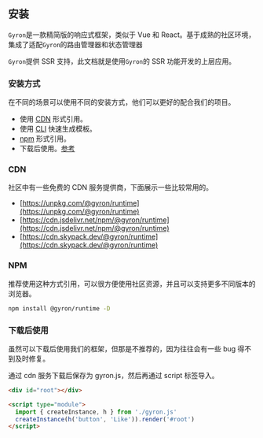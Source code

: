 ## 安装

`Gyron`是一款精简版的响应式框架，类似于 Vue 和 React。基于成熟的社区环境，集成了适配`Gyron`的路由管理器和状态管理器

`Gyron`提供 SSR 支持，此文档就是使用`Gyron`的 SSR 功能开发的上层应用。

### 安装方式

在不同的场景可以使用不同的安装方式，他们可以更好的配合我们的项目。

- 使用 [CDN](#CDN) 形式引用。
- 使用 [CLI](tutorial#通过%20CLI) 快速生成模板。
- [npm](#npm) 形式引用。
- 下载后使用。[参考](#下载后使用)

### CDN

社区中有一些免费的 CDN 服务提供商，下面展示一些比较常用的。

- [https://unpkg.com/@gyron/runtime](https://unpkg.com/@gyron/runtime)
- [https://cdn.jsdelivr.net/npm/@gyron/runtime](https://cdn.jsdelivr.net/npm/@gyron/runtime)
- [https://cdn.skypack.dev/@gyron/runtime](https://cdn.skypack.dev/@gyron/runtime)

### NPM

推荐使用这种方式引用，可以很方便使用社区资源，并且可以支持更多不同版本的浏览器。

```bash
npm install @gyron/runtime -D
```

### 下载后使用

虽然可以下载后使用我们的框架，但那是不推荐的，因为往往会有一些 bug 得不到及时修复。

通过 cdn 服务下载后保存为 gyron.js，然后再通过 script 标签导入。

```html
<div id="root"></div>

<script type="module">
  import { createInstance, h } from './gyron.js'
  createInstance(h('button', 'Like')).render('#root')
</script>
```
